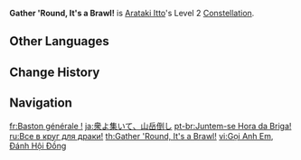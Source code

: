 {{Constellation Infobox
|image       = Constellation Gather 'Round, It's a Brawl!.png
|description = After using [[Royal Descent: Behold, Itto the Evil!]], each party member whose Element is {{Geo}} will decrease that skill's CD by 1.5s and restore 6 Energy to Arataki Itto.<br>CD can be decreased by up to 4.5s in this manner. Max 18 Energy can be restored in this manner.
|level       = 2
|character   = Arataki Itto
|utility1    = Energy
|utility2    = Cooldown Reduction
}}
'''Gather 'Round, It's a Brawl!''' is [[Arataki Itto]]'s Level 2 [[Constellation]].

==Other Languages==
{{Other Languages
|en      = Gather 'Round, It's a Brawl!
|zhs     = 纠集众人，斗倒御岳
|zhs_rm  = Jiūjí Zhòngrén, Dòu Dǎo Yùyuè
|zht     = 糾集眾人，鬥倒御岳
|zht_rm  = Jiūjí Zhòngrén, Dòu Dǎo Yùyuè
|zh_tl   = 
|ja      = 衆よ集いて、山岳倒し
|ja_rm   = Shuu yo Sudaite, Sangaku Taoshi
|ja_tl   = Swarm in Great Numbers, Bringing Down a Mountain Chain
|ko      = 모두의 힘을 모아, 산을 무너뜨려라
|ko_rm   = Modu-ui Him-eul Mo'a, San-eul Muneotteuryeora
|ko_tl   = Gather Everyone's Strength and Break down The Mountain
|es      = ¡Todos contra todos!
|es_tl   = Everyone versus Everyone!
|fr      = Baston générale !
|fr_tl   = General Free-For-All Brawl!
|ru      = Все в круг для драки!
|ru_tl   = Everyone Gather Around for a Brawl!
|th      = Gather 'Round, It's a Brawl!
|vi      = Gọi Anh Em, Đánh Hội Đồng
|vi_tl   = 
|de      = Sieh gut her!
|de_tl   = Take a Good Look!
|id      = Gather 'Round, It's a Brawl!
|pt      = Juntem-se, Hora da Briga!
|pt_tl   = Gather, Time for the Fight!
|tr      = Toplanın, Kavga Var!
|tr_tl   = Gather Around, There's a Brawl!
|it      = Accorrete, è l'ora della rissa!
|it_tl   = Hurry Up, It's Time For a Fight!
}}

==Change History==
{{Change History|2.3}}

==Navigation==
{{Talent Navbox|Arataki Itto}}

[[fr:Baston générale !]]
[[ja:衆よ集いて、山岳倒し]]
[[pt-br:Juntem-se Hora da Briga!]]
[[ru:Все в круг для драки!]]
[[th:Gather 'Round, It's a Brawl!]]
[[vi:Gọi Anh Em, Đánh Hội Đồng]]